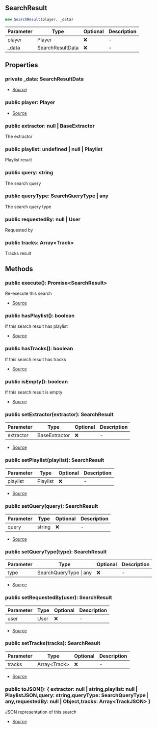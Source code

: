 ## SearchResult

```typescript
new SearchResult(player, _data)
```
| Parameter | Type | Optional | Description |
| ----------- | ----------- | ----------- | ----------- |
| player | Player | ❌ | - |
| _data | SearchResultData | ❌ | - |

## Properties
### private  _data: SearchResultData
- [Source](https://github.com/Androz2091/discord-player/blob/1a12f69/packages/discord-player/src/Structures/SearchResult.ts#L18)
### public  player: Player
- [Source](https://github.com/Androz2091/discord-player/blob/1a12f69/packages/discord-player/src/Structures/SearchResult.ts#L18)
### public  extractor: null \| BaseExtractor
The extractor
### public  playlist: undefined \| null \| Playlist
Playlist result
### public  query: string
The search query
### public  queryType: SearchQueryType \| any
The search query type
### public  requestedBy: null \| User
Requested by
### public  tracks: Array\<Track>
Tracks result
## Methods
### public  execute(): Promise\<SearchResult>
Re-execute this search





- [Source](https://github.com/Androz2091/discord-player/blob/1a12f69/packages/discord-player/src/Structures/SearchResult.ts#L106)
### public  hasPlaylist(): boolean
If this search result has playlist





- [Source](https://github.com/Androz2091/discord-player/blob/1a12f69/packages/discord-player/src/Structures/SearchResult.ts#L123)
### public  hasTracks(): boolean
If this search result has tracks





- [Source](https://github.com/Androz2091/discord-player/blob/1a12f69/packages/discord-player/src/Structures/SearchResult.ts#L130)
### public  isEmpty(): boolean
If this search result is empty





- [Source](https://github.com/Androz2091/discord-player/blob/1a12f69/packages/discord-player/src/Structures/SearchResult.ts#L116)
### public  setExtractor(extractor): SearchResult
| Parameter | Type | Optional | Description |
| ----------- | ----------- | ----------- | ----------- |
| extractor | BaseExtractor | ❌ | - |


- [Source](https://github.com/Androz2091/discord-player/blob/1a12f69/packages/discord-player/src/Structures/SearchResult.ts#L38)
### public  setPlaylist(playlist): SearchResult
| Parameter | Type | Optional | Description |
| ----------- | ----------- | ----------- | ----------- |
| playlist | Playlist | ❌ | - |


- [Source](https://github.com/Androz2091/discord-player/blob/1a12f69/packages/discord-player/src/Structures/SearchResult.ts#L56)
### public  setQuery(query): SearchResult
| Parameter | Type | Optional | Description |
| ----------- | ----------- | ----------- | ----------- |
| query | string | ❌ | - |


- [Source](https://github.com/Androz2091/discord-player/blob/1a12f69/packages/discord-player/src/Structures/SearchResult.ts#L51)
### public  setQueryType(type): SearchResult
| Parameter | Type | Optional | Description |
| ----------- | ----------- | ----------- | ----------- |
| type | SearchQueryType \| any | ❌ | - |


- [Source](https://github.com/Androz2091/discord-player/blob/1a12f69/packages/discord-player/src/Structures/SearchResult.ts#L25)
### public  setRequestedBy(user): SearchResult
| Parameter | Type | Optional | Description |
| ----------- | ----------- | ----------- | ----------- |
| user | User | ❌ | - |


- [Source](https://github.com/Androz2091/discord-player/blob/1a12f69/packages/discord-player/src/Structures/SearchResult.ts#L30)
### public  setTracks(tracks): SearchResult
| Parameter | Type | Optional | Description |
| ----------- | ----------- | ----------- | ----------- |
| tracks | Array\<Track> | ❌ | - |


- [Source](https://github.com/Androz2091/discord-player/blob/1a12f69/packages/discord-player/src/Structures/SearchResult.ts#L46)
### public  toJSON(): \{ extractor: null \| string,playlist: null \| PlaylistJSON,query: string,queryType: SearchQueryType \| any,requestedBy: null \| Object,tracks: Array\<TrackJSON> }
JSON representation of this search





- [Source](https://github.com/Androz2091/discord-player/blob/1a12f69/packages/discord-player/src/Structures/SearchResult.ts#L137)